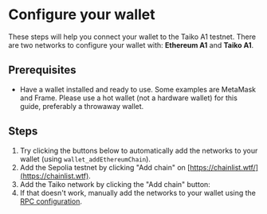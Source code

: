 
# Configure your wallet

These steps will help you connect your wallet to the Taiko A1 testnet. There are two networks to configure your wallet with: **Ethereum A1** and **Taiko A1**.

## Prerequisites

- Have a wallet installed and ready to use. Some examples are MetaMask and Frame. Please use a hot wallet (not a hardware wallet) for this guide, preferably a throwaway wallet.

## Steps

1. Try clicking the buttons below to automatically add the networks to your wallet (using `wallet_addEthereumChain`).
2. Add the Sepolia testnet by clicking "Add chain" on [https://chainlist.wtf/](https://chainlist.wtf).
3. Add the Taiko network by clicking the "Add chain" button: <AddEthereumChainButton buttonText="Add chain" />
4. If that doesn't work, manually add the networks to your wallet using the [RPC configuration](/docs/reference/rpc-configuration).
